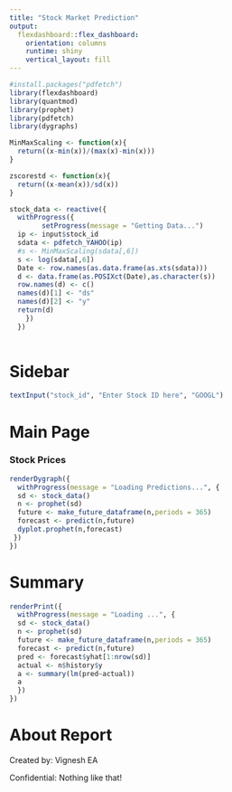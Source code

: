 ```yaml
---
title: "Stock Market Prediction"
output: 
  flexdashboard::flex_dashboard:
    orientation: columns
    runtime: shiny
    vertical_layout: fill
---
```


```r
#install.packages("pdfetch")
library(flexdashboard)
library(quantmod)
library(prophet)
library(pdfetch)
library(dygraphs)
```

```r

MinMaxScaling <- function(x){
  return((x-min(x))/(max(x)-min(x)))
}

zscorestd <- function(x){
  return((x-mean(x))/sd(x))
}

stock_data <- reactive({
  withProgress({
        setProgress(message = "Getting Data...")
  ip <- input$stock_id
  sdata <- pdfetch_YAHOO(ip)
  #s <- MinMaxScaling(sdata[,6])
  s <- log(sdata[,6])
  Date <- row.names(as.data.frame(as.xts(sdata)))
  d <- data.frame(as.POSIXct(Date),as.character(s))
  row.names(d) <- c()
  names(d)[1] <- "ds"
  names(d)[2] <- "y"
  return(d)
    })
  })
  
```

Sidebar {.sidebar}
=====================================

```r

textInput("stock_id", "Enter Stock ID here", "GOOGL")

```

Main Page
===========================


### Stock Prices

```r
renderDygraph({
  withProgress(message = "Loading Predictions...", {
  sd <- stock_data()  
  n <- prophet(sd)
  future <- make_future_dataframe(n,periods = 365)
  forecast <- predict(n,future)
  dyplot.prophet(n,forecast)
 })
})


```


Summary
========================
  
```r
renderPrint({
  withProgress(message = "Loading ...", {
  sd <- stock_data()  
  n <- prophet(sd)
  future <- make_future_dataframe(n,periods = 365)
  forecast <- predict(n,future)
  pred <- forecast$yhat[1:nrow(sd)]
  actual <- n$history$y
  a <- summary(lm(pred~actual))
  a
  })
})
```



About Report
========================================

Created by: Vignesh EA

Confidential: Nothing like that!






